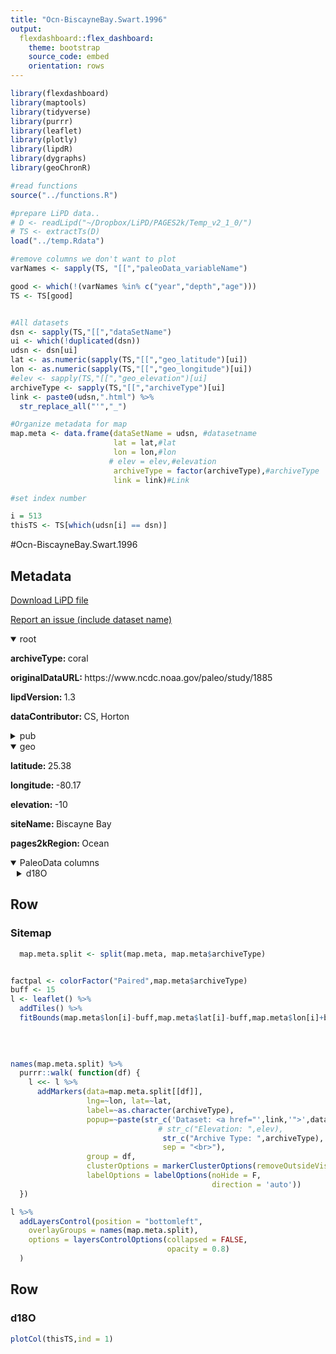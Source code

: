 ```yaml
---
title: "Ocn-BiscayneBay.Swart.1996"
output: 
  flexdashboard::flex_dashboard:
    theme: bootstrap
    source_code: embed
    orientation: rows
---
```


```r
library(flexdashboard)
library(maptools)
library(tidyverse)
library(purrr)
library(leaflet)
library(plotly)
library(lipdR)
library(dygraphs)
library(geoChronR)

#read functions
source("../functions.R")

#prepare LiPD data..
# D <- readLipd("~/Dropbox/LiPD/PAGES2k/Temp_v2_1_0/")
# TS <- extractTs(D)
load("../temp.Rdata")

#remove columns we don't want to plot
varNames <- sapply(TS, "[[","paleoData_variableName")

good <- which(!(varNames %in% c("year","depth","age")))
TS <- TS[good]


#All datasets
dsn <- sapply(TS,"[[","dataSetName")
ui <- which(!duplicated(dsn))
udsn <- dsn[ui]
lat <- as.numeric(sapply(TS,"[[","geo_latitude")[ui])
lon <- as.numeric(sapply(TS,"[[","geo_longitude")[ui])
#elev <- sapply(TS,"[[","geo_elevation")[ui]
archiveType <- sapply(TS,"[[","archiveType")[ui]
link <- paste0(udsn,".html") %>% 
  str_replace_all("'","_")

#Organize metadata for map
map.meta <- data.frame(dataSetName = udsn, #datasetname
                       lat = lat,#lat
                       lon = lon,#lon
                      # elev = elev,#elevation
                       archiveType = factor(archiveType),#archiveType
                       link = link)#Link

#set index number

i = 513
thisTS <- TS[which(udsn[i] == dsn)]
```
#Ocn-BiscayneBay.Swart.1996

Metadata {.sidebar}
-------------------------------------
[Download LiPD file](Ocn-BiscayneBay.Swart.1996.lpd)
            

[Report an issue (include dataset name)](https://github.com/nickmckay/LiPDverse/issues)

<details open style="margin-left: 0px">
<summary>root</summary>
<p style="margin-left: 0px"><strong>archiveType: </strong>coral
<p style="margin-left: 0px"><strong>originalDataURL: </strong>https://www.ncdc.noaa.gov/paleo/study/1885
<p style="margin-left: 0px"><strong>lipdVersion: </strong>1.3
<p style="margin-left: 0px"><strong>dataContributor: </strong>CS, Horton
</details>
<details>
<summary>pub</summary>
<details style="margin-left: 10px">
<summary>pub1</summary>
<p style="margin-left: 10px"><strong>author: </strong>Swart, K.P.;Dodge, R.E.;Judson, H.J.
<p style="margin-left: 10px"><strong>citeKey: </strong>swart1996a240yearstableoxygenandca
<p style="margin-left: 10px"><strong>journal: </strong>PALAIOS
<p style="margin-left: 10px"><strong>volume: </strong>11
<p style="margin-left: 10px"><strong>pages: </strong>362-375
<p style="margin-left: 10px"><strong>pubYear: </strong>1996
<p style="margin-left: 10px"><strong>title: </strong>A 240-year stable oxygen and carbon isotopic record in a coral from south Florida: Implications for the prediction of precipitation in southern Florida
<p style="margin-left: 10px"><strong>DOI: </strong>10.2307/3515246
</details>
<details style="margin-left: 10px">
<summary>pub2</summary>
<p style="margin-left: 10px"><strong>author: </strong>Tierney, Jessica E.;Abram, Nerilie J.;Anchukaitis, Kevin J.;Evans, Michael N.;Giry, Cyril;Kilbourne, K. Halimeda;Saenger, Casey P.;Wu, Henry C.;Zinke, Jens
<p style="margin-left: 10px"><strong>citeKey: </strong>tierney2015tropicalseasurfacetempera
<p style="margin-left: 10px"><strong>journal: </strong>Paleoceanography
<p style="margin-left: 10px"><strong>volume: </strong>30
<p style="margin-left: 10px"><strong>pages: </strong>226-252
<p style="margin-left: 10px"><strong>pubYear: </strong>2015
<p style="margin-left: 10px"><strong>title: </strong>Tropical sea surface temperatures for the past four centuries reconstructed from coral archives
<p style="margin-left: 10px"><strong>DOI: </strong>10.1002/2014PA002717
</details>
<details style="margin-left: 10px">
<summary>pub3</summary>
<p style="margin-left: 10px"><strong>author: </strong>Swart, P.K.
<p style="margin-left: 10px"><strong>citeKey: </strong>swart2004httpswwwncdcnoaagovpaleostudy1885DataCitation
<p style="margin-left: 10px"><strong>title: </strong>World Data Center for Paleoclimatology
</details>
</details>
<details open style="margin-left: 0px">
<summary>geo</summary>
<p style="margin-left: 0px"><strong>latitude: </strong>25.38
<p style="margin-left: 0px"><strong>longitude: </strong>-80.17
<p style="margin-left: 0px"><strong>elevation: </strong>-10
<p style="margin-left: 0px"><strong>siteName: </strong>Biscayne Bay
<p style="margin-left: 0px"><strong>pages2kRegion: </strong>Ocean
</details>
<details open>
<summary>PaleoData columns</summary>
<details style="margin-left: 10px">
<summary>d18O</summary>
<p style="margin-left: 10px"><strong>TSid: </strong>Ocean2kHR_118
<p style="margin-left: 10px"><strong>variableName: </strong>d18O
<p style="margin-left: 10px"><strong>units: </strong>permil
<p style="margin-left: 10px"><strong>useInGlobalTemperatureAnalysis: </strong>TRUE
<details>
<summary>interpretation</summary>
<details style="margin-left: 20px">
<summary>1</summary>
<p style="margin-left: 20px"><strong>interpDirection: </strong>positive
<p style="margin-left: 20px"><strong>scope: </strong>climate
<p style="margin-left: 20px"><strong>seasonality: </strong>N/A (subannually resolved)
<p style="margin-left: 20px"><strong>variable: </strong>T
<p style="margin-left: 20px"><strong>variableDetail: </strong>sea@surface
</details>
</details>
</details>

Row
-----------------------------------------------------------------------

### Sitemap

```r
  map.meta.split <- split(map.meta, map.meta$archiveType)


factpal <- colorFactor("Paired",map.meta$archiveType)
buff <- 15
l <- leaflet() %>% 
  addTiles() %>% 
  fitBounds(map.meta$lon[i]-buff,map.meta$lat[i]-buff,map.meta$lon[i]+buff,map.meta$lat[i]+buff)
  

  
  
names(map.meta.split) %>%
  purrr::walk( function(df) {
    l <<- l %>%
      addMarkers(data=map.meta.split[[df]],
                 lng=~lon, lat=~lat,
                 label=~as.character(archiveType),
                 popup=~paste(str_c('Dataset: <a href="',link,'">',dataSetName,'</a>'),
                                 # str_c("Elevation: ",elev),
                                  str_c("Archive Type: ",archiveType),
                                  sep = "<br>"),
                 group = df,
                 clusterOptions = markerClusterOptions(removeOutsideVisibleBounds = F),
                 labelOptions = labelOptions(noHide = F,
                                             direction = 'auto'))
  })

l %>%
  addLayersControl(position = "bottomleft",
    overlayGroups = names(map.meta.split),
    options = layersControlOptions(collapsed = FALSE,
                                   opacity = 0.8)
  )
```

Row {.tabset .tabset-fade}
-----------------------------------------------------------------------

### d18O
```r
plotCol(thisTS,ind = 1)
```
